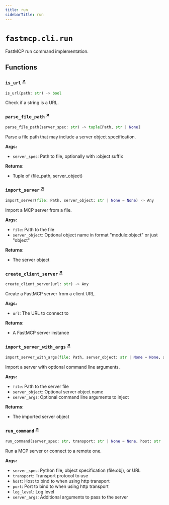 ```yaml
---
title: run
sidebarTitle: run
---
```


# `fastmcp.cli.run`


FastMCP run command implementation.

## Functions

### `is_url` <sup><a href="https://github.com/jlowin/fastmcp/blob/main/src/fastmcp/cli/run.py#L14" target="_blank">↗</a></sup>

```python
is_url(path: str) -> bool
```


Check if a string is a URL.


### `parse_file_path` <sup><a href="https://github.com/jlowin/fastmcp/blob/main/src/fastmcp/cli/run.py#L20" target="_blank">↗</a></sup>

```python
parse_file_path(server_spec: str) -> tuple[Path, str | None]
```


Parse a file path that may include a server object specification.

**Args:**
- `server_spec`: Path to file, optionally with \:object suffix

**Returns:**
- Tuple of (file_path, server_object)


### `import_server` <sup><a href="https://github.com/jlowin/fastmcp/blob/main/src/fastmcp/cli/run.py#L51" target="_blank">↗</a></sup>

```python
import_server(file: Path, server_object: str | None = None) -> Any
```


Import a MCP server from a file.

**Args:**
- `file`: Path to the file
- `server_object`: Optional object name in format "module\:object" or just "object"

**Returns:**
- The server object


### `create_client_server` <sup><a href="https://github.com/jlowin/fastmcp/blob/main/src/fastmcp/cli/run.py#L121" target="_blank">↗</a></sup>

```python
create_client_server(url: str) -> Any
```


Create a FastMCP server from a client URL.

**Args:**
- `url`: The URL to connect to

**Returns:**
- A FastMCP server instance


### `import_server_with_args` <sup><a href="https://github.com/jlowin/fastmcp/blob/main/src/fastmcp/cli/run.py#L141" target="_blank">↗</a></sup>

```python
import_server_with_args(file: Path, server_object: str | None = None, server_args: list[str] | None = None) -> Any
```


Import a server with optional command line arguments.

**Args:**
- `file`: Path to the server file
- `server_object`: Optional server object name
- `server_args`: Optional command line arguments to inject

**Returns:**
- The imported server object


### `run_command` <sup><a href="https://github.com/jlowin/fastmcp/blob/main/src/fastmcp/cli/run.py#L165" target="_blank">↗</a></sup>

```python
run_command(server_spec: str, transport: str | None = None, host: str | None = None, port: int | None = None, log_level: str | None = None, server_args: list[str] | None = None) -> None
```


Run a MCP server or connect to a remote one.

**Args:**
- `server_spec`: Python file, object specification (file\:obj), or URL
- `transport`: Transport protocol to use
- `host`: Host to bind to when using http transport
- `port`: Port to bind to when using http transport
- `log_level`: Log level
- `server_args`: Additional arguments to pass to the server

